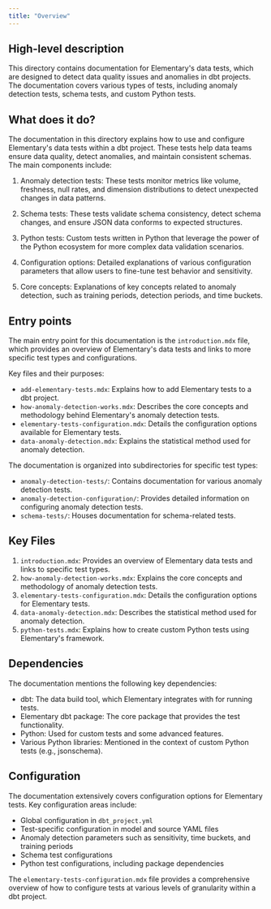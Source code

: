 ```yaml
---
title: "Overview"
---
```


## High-level description
This directory contains documentation for Elementary's data tests, which are designed to detect data quality issues and anomalies in dbt projects. The documentation covers various types of tests, including anomaly detection tests, schema tests, and custom Python tests.

## What does it do?
The documentation in this directory explains how to use and configure Elementary's data tests within a dbt project. These tests help data teams ensure data quality, detect anomalies, and maintain consistent schemas. The main components include:

1. Anomaly detection tests: These tests monitor metrics like volume, freshness, null rates, and dimension distributions to detect unexpected changes in data patterns.

2. Schema tests: These tests validate schema consistency, detect schema changes, and ensure JSON data conforms to expected structures.

3. Python tests: Custom tests written in Python that leverage the power of the Python ecosystem for more complex data validation scenarios.

4. Configuration options: Detailed explanations of various configuration parameters that allow users to fine-tune test behavior and sensitivity.

5. Core concepts: Explanations of key concepts related to anomaly detection, such as training periods, detection periods, and time buckets.

## Entry points
The main entry point for this documentation is the `introduction.mdx` file, which provides an overview of Elementary's data tests and links to more specific test types and configurations.

Key files and their purposes:
- `add-elementary-tests.mdx`: Explains how to add Elementary tests to a dbt project.
- `how-anomaly-detection-works.mdx`: Describes the core concepts and methodology behind Elementary's anomaly detection tests.
- `elementary-tests-configuration.mdx`: Details the configuration options available for Elementary tests.
- `data-anomaly-detection.mdx`: Explains the statistical method used for anomaly detection.

The documentation is organized into subdirectories for specific test types:
- `anomaly-detection-tests/`: Contains documentation for various anomaly detection tests.
- `anomaly-detection-configuration/`: Provides detailed information on configuring anomaly detection tests.
- `schema-tests/`: Houses documentation for schema-related tests.

## Key Files
1. `introduction.mdx`: Provides an overview of Elementary data tests and links to specific test types.
2. `how-anomaly-detection-works.mdx`: Explains the core concepts and methodology of anomaly detection tests.
3. `elementary-tests-configuration.mdx`: Details the configuration options for Elementary tests.
4. `data-anomaly-detection.mdx`: Describes the statistical method used for anomaly detection.
5. `python-tests.mdx`: Explains how to create custom Python tests using Elementary's framework.

## Dependencies
The documentation mentions the following key dependencies:
- dbt: The data build tool, which Elementary integrates with for running tests.
- Elementary dbt package: The core package that provides the test functionality.
- Python: Used for custom tests and some advanced features.
- Various Python libraries: Mentioned in the context of custom Python tests (e.g., jsonschema).

## Configuration
The documentation extensively covers configuration options for Elementary tests. Key configuration areas include:
- Global configuration in `dbt_project.yml`
- Test-specific configuration in model and source YAML files
- Anomaly detection parameters such as sensitivity, time buckets, and training periods
- Schema test configurations
- Python test configurations, including package dependencies

The `elementary-tests-configuration.mdx` file provides a comprehensive overview of how to configure tests at various levels of granularity within a dbt project.